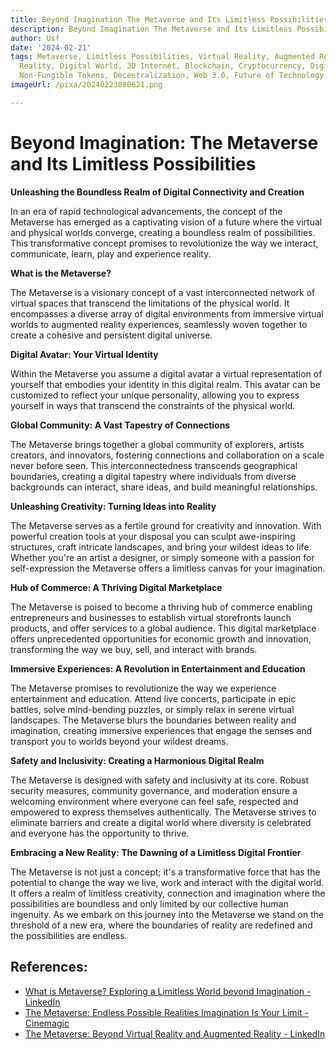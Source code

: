 ```yaml
---
title: Beyond Imagination The Metaverse and Its Limitless Possibilities
description: Beyond Imagination The Metaverse and Its Limitless Possibilities
author: Usf
date: '2024-02-21'
tags: Metaverse, Limitless Possibilities, Virtual Reality, Augmented Reality, Mixed
  Reality, Digital World, 3D Internet, Blockchain, Cryptocurrency, Digital Assets,
  Non-Fungible Tokens, Decentralization, Web 3.0, Future of Technology
imageUrl: /pixa/20240223080621.png

---
```

# Beyond Imagination: The Metaverse and Its Limitless Possibilities

**Unleashing the Boundless Realm of Digital Connectivity and Creation**

In an era  of rapid technological advancements,  the concept  of the Metaverse has emerged as a captivating  vision of a future where the virtual and physical worlds converge, creating  a boundless  realm of possibilities. This transformative concept  promises to revolutionize  the way we interact, communicate, learn, play and  experience reality.

**What is the Metaverse?**

The Metaverse is a visionary  concept of a vast interconnected network of virtual spaces that transcend the limitations of  the physical world. It encompasses a  diverse array of  digital  environments from immersive  virtual worlds to augmented reality experiences, seamlessly woven together to create a cohesive  and persistent digital universe.

**Digital Avatar: Your Virtual Identity**

Within the Metaverse you assume a digital avatar a virtual  representation of yourself that embodies your identity  in this digital realm. This avatar can be customized to reflect your  unique personality, allowing you to express  yourself in ways that transcend the constraints of the physical world.

**Global Community: A Vast Tapestry of Connections**

The Metaverse brings together a global community  of explorers, artists creators, and innovators, fostering connections and collaboration on a scale never before seen. This interconnectedness transcends geographical  boundaries,  creating a digital tapestry where individuals from diverse backgrounds can interact, share  ideas, and build meaningful relationships.

**Unleashing Creativity: Turning Ideas into Reality**

The Metaverse  serves as a fertile ground for creativity and innovation. With powerful creation tools at your disposal you can sculpt awe-inspiring structures, craft intricate  landscapes, and bring your wildest ideas to life. Whether you're an  artist a designer, or simply someone  with a passion for self-expression the Metaverse offers a  limitless canvas for your imagination.

**Hub of Commerce: A Thriving Digital Marketplace**

The Metaverse is poised to become a  thriving hub of commerce enabling  entrepreneurs and businesses to establish virtual  storefronts launch products, and offer services to a global audience. This  digital marketplace offers unprecedented opportunities for economic growth and innovation, transforming the way we buy, sell,  and interact with brands.

**Immersive Experiences: A Revolution in Entertainment and Education**

The Metaverse promises to revolutionize the way we experience entertainment and education. Attend live concerts, participate in epic battles, solve mind-bending  puzzles,  or  simply relax in serene virtual landscapes. The Metaverse blurs the boundaries  between  reality and imagination, creating immersive experiences that engage the senses and  transport you to worlds beyond your wildest dreams.

**Safety and Inclusivity: Creating a Harmonious Digital Realm**

The Metaverse is designed with safety and inclusivity at  its core. Robust security  measures, community governance, and moderation ensure a welcoming  environment  where everyone can feel safe, respected and empowered to express  themselves authentically. The  Metaverse  strives  to eliminate barriers and create a digital world where diversity  is celebrated and everyone has the opportunity to thrive.

**Embracing a  New Reality: The  Dawning of a Limitless Digital Frontier**

The Metaverse  is not just a concept; it's a transformative force that has the potential to change the way we live, work and interact with the digital world. It offers a realm of  limitless creativity, connection and imagination where the possibilities are boundless and only limited by our collective human ingenuity. As we embark on this journey into the Metaverse we stand on the threshold of  a new era, where the boundaries of reality are redefined and the possibilities are endless.

## References:
- [What is Metaverse? Exploring a Limitless World beyond Imagination - LinkedIn](https://www.linkedin.com/pulse/what-metaverse-exploring-limitless-world-beyond-imagination)
- [The Metaverse: Endless Possible Realities Imagination Is Your Limit - Cinemagic](https://www.cinemagics.com/post/the-metaverse-endless-possible-realities-imagination-is-your-limit)
- [The Metaverse: Beyond Virtual Reality and Augmented Reality - LinkedIn](https://www.linkedin.com/pulse/metaverse-beyond-virtual-reality-augmented-solutionsloft)
